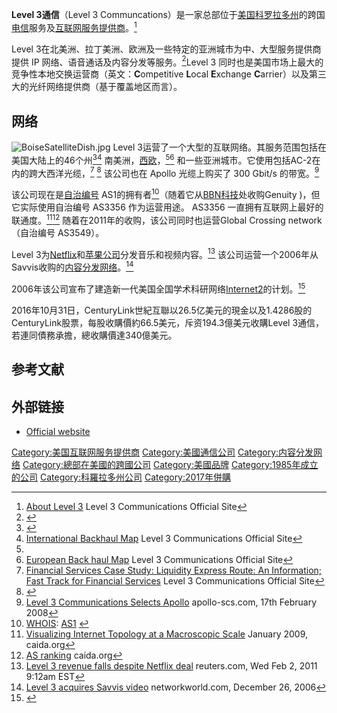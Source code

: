 {{Infobox company
| name  = Level 3通信<br>Level 3 Communications, Inc.
| logo  = Level3 Logo.svg
| type  = [[私有公司|私有]]
| traded_as     = {{NYSE|LVLT}}
| foundation    = 1985
| location      = {{USA}}[[科罗拉多州|科罗拉多州]]
| key_people    = Jeff Storey ([[首席执行官|CEO]])<br> Sunit Patel ([[首席财务官|CFO]]) <br> Anthony Christie ([[首席市场官|CMO]]) <br> Harold Teets ([[首席信息官|CIO]]) <br> Vacant position ([[首席技术官|CTO]])
| industry      = [[电信|电信业]] 
| products      = [[移动通信|移动通信]], [[互联网服务提供商|互联网接入]], [[内容分发网络|CDN]]
| revenue       = 
| operating_income = 
| net_income    =  
| num_employees = 13,500
| homepage      = [http://www.level3.com www.level3.com]
| footnotes     =
}}
{{Infobox NSP| asn = 3356| trafficlevels = 3 Tbit/s+}}

'''Level 3通信'''（Level 3 Communcations）是一家总部位于[[美国|美国]][[科罗拉多州|科罗拉多州]]的跨国[[电信|电信]]服务及[[互联网服务提供商|互联网服务提供商]]。<ref name=about>[http://www.level3.com/index.cfm?pageID=6 About Level 3] {{Wayback|url=http://www.level3.com/index.cfm?pageID=6 |date=20110127104733 }} Level 3 Communications Official Site</ref>

Level 3在北美洲、拉丁美洲、欧洲及一些特定的亚洲城市为中、大型服务提供商提供 IP 网络、语音通话及内容分发等服务。<ref>{{cite web|title=Level 3 Company Profile|url=http://www.telarus.com/carrier-information/level-3-communications.html|publisher=Telecom Industry News|accessdate=20 March 2012|deadurl=yes|archiveurl=https://web.archive.org/web/20120406041855/http://www.telarus.com/carrier-information/level-3-communications.html|archivedate=2012年4月6日}}</ref>Level 3 同时也是美国市场上最大的竞争性本地交换运营商（英文：'''C'''ompetitive '''L'''ocal '''E'''xchange '''C'''arrier）以及第三大的光纤网络提供商（基于覆盖地区而言）。

==网络==
[[File:BoiseSatelliteDish.jpg|thumb]]
Level 3运营了一个大型的互联网络。其服务范围包括在美国大陆上的46个州<ref>{{cite web|url=http://www.broadbandmap.gov/about-provider/level-3-communications,-llc/nationwide/|title=Level 3 Communications, LLC|publisher=National Broadband Map|accessdate=2014-04-28|archive-url=https://web.archive.org/web/20140429080503/http://www.broadbandmap.gov/about-provider/level-3-communications,-llc/nationwide/|archive-date=2014-04-29|dead-url=yes}}</ref><ref>[http://www.level3.com/en/resource-library/maps/international-backhaul-map/ International Backhaul Map] {{Wayback|url=http://www.level3.com/en/resource-library/maps/international-backhaul-map/ |date=20140429063247 }} Level 3 Communications Official Site</ref> 南美洲，[[西欧|西欧]]，<ref name=about/><ref>[http://www.level3.com/downloads/European_Connectivity_Map.pdf European Back haul Map] {{Wayback|url=http://www.level3.com/downloads/European_Connectivity_Map.pdf |date=20101010225915 }} Level 3 Communications Official Site</ref> 和一些亚洲城市。它使用包括AC-2在内的跨大西洋光缆，<ref>[http://www.level3.com/downloads/Liquidity-Express-Route-Case-Study.pdf Financial Services Case Study: Liquidity Express Route: An Information; Fast Track for Financial Services] {{Wayback|url=http://www.level3.com/downloads/Liquidity-Express-Route-Case-Study.pdf |date=20110713202429 }} Level 3 Communications Official Site</ref> <ref>{{Cite web |url=http://www.lightwaveonline.com/business/news/level-3-acquires-viatel-transatlantic-network-assets-53473812.html |title=Level 3 acquires Viatel transatlantic assets |access-date=2016-08-30 |archive-url=https://web.archive.org/web/20111009011209/http://www.lightwaveonline.com/business/news/level-3-acquires-viatel-transatlantic-network-assets-53473812.html |archive-date=2011-10-09 |dead-url=yes }}</ref> 该公司也在 Apollo 光缆上购买了 300 Gbit/s 的带宽。<ref name=apollo>[http://www.apollo-scs.com/transatlantic-capacity-news/2008/02/17/level-3-communications-selects-apollo/0/1/ Level 3 Communications Selects Apollo] {{Wayback|url=http://www.apollo-scs.com/transatlantic-capacity-news/2008/02/17/level-3-communications-selects-apollo/0/1/ |date=20110707152159 }} apollo-scs.com, 17th February 2008</ref>

该公司现在是[[BGP|自治编号]] AS1的拥有者<ref>[[WHOIS|WHOIS]]: [http://whois.arin.net/rest/asn/AS1 AS1] {{Wayback|url=http://whois.arin.net/rest/asn/AS1 |date=20201128040118 }}</ref>（随着它从[[BBN科技|BBN科技]]处收购Genuity )，但它实际使用自治编号 AS3356 作为运营用途。  {{asof|2007|lc=on}} AS3356 一直拥有互联网上最好的联通度。<ref>[http://www.caida.org/research/topology/as_core_network/ Visualizing Internet Topology at a Macroscopic Scale] {{Wayback|url=http://www.caida.org/research/topology/as_core_network/ |date=20170125002101 }} January 2009, caida.org</ref><ref>[http://as-rank.caida.org/ AS ranking] {{Wayback|url=http://as-rank.caida.org/ |date=20070928080113 }} caida.org</ref> 随着在2011年的收购，该公司同时也运营Global Crossing network （自治编号 AS3549）。

Level 3为[[Netflix|Netflix]]和[[苹果公司|苹果公司]]分发音乐和视频内容。<ref>[http://www.reuters.com/article/2011/02/02/oukin-uk-level-idUKTRE7113U920110202?type=companyNews Level 3 revenue falls despite Netflix deal] {{Wayback|url=http://www.reuters.com/article/2011/02/02/oukin-uk-level-idUKTRE7113U920110202?type=companyNews |date=20151119133541 }} reuters.com, Wed Feb 2, 2011 9:12am EST</ref> 该公司运营一个2006年从Savvis收购的[[内容分发网络|内容分发网络]]。<ref>[http://www.networkworld.com/news/2006/122606-level-3-acquires-savvis-video.html Level 3 acquires Savvis video] {{Wayback|url=http://www.networkworld.com/news/2006/122606-level-3-acquires-savvis-video.html |date=20120529213640 }} networkworld.com, December 26, 2006</ref>

2006年该公司宣布了建造新一代美国全国学术科研网络[[Internet2|Internet2]]的计划。<ref>{{Cite web |url=https://lists.internet2.edu/sympa/arc/i2-news/2006-06/msg00000.html |title=Internet2 and Level 3 Communications to Deploy Next Generation Nationwide Research Network |accessdate=2016-08-30 |archive-date=2020-10-20 |archive-url=https://web.archive.org/web/20201020085055/https://lists.internet2.edu/sympa/arc/i2-news/2006-06/msg00000.html |dead-url=no }}</ref>

2016年10月31日，CenturyLink世紀互聯以26.5亿美元的現金以及1.4286股的CenturyLink股票，每股收購價約66.5美元，斥资194.3億美元收購Level 3通信，若連同債務承擔，總收購價達340億美元。

==参考文献==
{{Reflist|30em}}

==外部链接==
*[http://www.level3.com/ Official website] {{Wayback|url=http://www.level3.com/ |date=20161106062200 }}

[[Category:美国互联网服务提供商|Category:美国互联网服务提供商]]
[[Category:美國通信公司|Category:美國通信公司]]
[[Category:内容分发网络|Category:内容分发网络]]
[[Category:總部在美國的跨國公司|Category:總部在美國的跨國公司]]
[[Category:美國品牌|Category:美國品牌]]
[[Category:1985年成立的公司|Category:1985年成立的公司]]
[[Category:科羅拉多州公司|Category:科羅拉多州公司]]
[[Category:2017年併購|Category:2017年併購]]